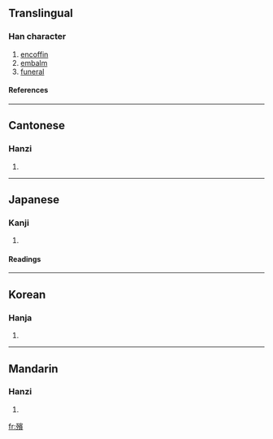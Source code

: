 {{see|殡}}

==Translingual==
===Han character===
{{Han char|rn=78|rad=歹|as=14|sn=18|four=1328<sub>6</sub>|canj=一弓十一金 (MNJMC)}}
# [[encoffin]]
# [[embalm]]
# [[funeral]]
====References====
{{Han ref|kx=0583.440|dkj=16596|dj=0976.290|hdz=21395.170|uh=6BAF|ud=27567|bh=C26C|bd=49772}}

----
==Cantonese==
===Hanzi===
{{yue-hanzi|jyut=|y=ban3}}
# {{defn|Cantonese}}

----
==Japanese==
===Kanji===
{{ja-kanji|grade=|rs=歹14}}
# {{defn|Japanese}} 
====Readings====
{{ja-readings|on=[[ひん]] (hin)|kun=[[かりもがり]] (karimogari)}}

----
==Korean==
===Hanja===
{{ko-hanja|hangeul=빈|eumhun=|rv=bin|mr=pin|y=pin}}
# {{defn|Korean}}

----
==Mandarin==
===Hanzi===
{{cmn-hanzi|sim=殡|pin=[[bìn]] ([[bin4]])|wg=pin<sup>4</sup>}}
# {{defn|Mandarin}}

[[fr:殯]]